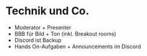 # Technik und Co.

* Moderator + Presenter
* BBB für Bild + Ton (inkl. Breakout rooms)
* Discord ist Backup
* Hands On-Aufgaben + Announcements im Discord
